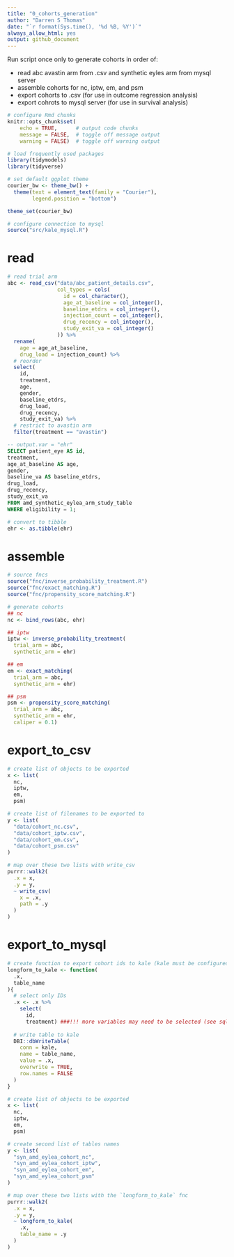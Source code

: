 ```yaml
---
title: "0_cohorts_generation"
author: "Darren S Thomas"
date: "`r format(Sys.time(), '%d %B, %Y')`"
always_allow_html: yes
output: github_document
---
```


Run script once only to generate cohorts in order of:

* read abc avastin arm from .csv and synthetic eyles arm from mysql server
* assemble cohorts for nc, iptw, em, and psm
* export cohorts to .csv (for use in outcome regression analysis)
* export cohrots to mysql server (for use in survival analysis)

```r
# configure Rmd chunks
knitr::opts_chunk$set(
    echo = TRUE,      # output code chunks
    message = FALSE,  # toggle off message output 
    warning = FALSE)  # toggle off warning output

# load frequently used packages
library(tidymodels)
library(tidyverse)

# set default ggplot theme
courier_bw <- theme_bw() +
  theme(text = element_text(family = "Courier"),
        legend.position = "bottom")

theme_set(courier_bw)

# configure connection to mysql
source("src/kale_mysql.R")
```

# read

```r
# read trial arm
abc <- read_csv("data/abc_patient_details.csv",
                col_types = cols(
                  id = col_character(),
                  age_at_baseline = col_integer(),
                  baseline_etdrs = col_integer(),
                  injection_count = col_integer(),
                  drug_recency = col_integer(),
                  study_exit_va = col_integer()
                )) %>% 
  rename(
    age = age_at_baseline,
    drug_load = injection_count) %>% 
  # reorder
  select(
    id,
    treatment, 
    age, 
    gender,
    baseline_etdrs,
    drug_load,
    drug_recency,
    study_exit_va) %>% 
  # restrict to avastin arm
  filter(treatment == "avastin")
```

```sql
-- output.var = "ehr"
SELECT patient_eye AS id,
treatment,
age_at_baseline AS age,
gender,
baseline_va AS baseline_etdrs,
drug_load,
drug_recency,
study_exit_va
FROM amd_synthetic_eylea_arm_study_table
WHERE eligibility = 1;
```

```r
# convert to tibble
ehr <- as.tibble(ehr)
```

# assemble

```r
# source fncs
source("fnc/inverse_probability_treatment.R")
source("fnc/exact_matching.R")
source("fnc/propensity_score_matching.R") 
```

```r
# generate cohorts
## nc
nc <- bind_rows(abc, ehr)

## iptw
iptw <- inverse_probability_treatment(
  trial_arm = abc, 
  synthetic_arm = ehr)

## em
em <- exact_matching(
  trial_arm = abc,
  synthetic_arm = ehr)

## psm
psm <- propensity_score_matching(
  trial_arm = abc,
  synthetic_arm = ehr,
  caliper = 0.1)
```

# export_to_csv

```r
# create list of objects to be exported
x <- list(
  nc,
  iptw,
  em,
  psm)

# create list of filenames to be exported to
y <- list(
  "data/cohort_nc.csv",
  "data/cohort_iptw.csv",
  "data/cohort_em.csv",
  "data/cohort_psm.csv"
)

# map over these two lists with write_csv
purrr::walk2(
  .x = x,
  .y = y,
  ~ write_csv(
    x = .x,
    path = .y
  )
)

```

# export_to_mysql

```r
# create function to export cohort ids to kale (kale must be configured)
longform_to_kale <- function(
  .x,
  table_name
){
  # select only IDs
  .x <- .x %>% 
    select(
      id,
      treatment) ###!!! more variables may need to be selected (see sql script`)
  
  # write table to kale
  DBI::dbWriteTable(
    conn = kale,
    name = table_name,
    value = .x,
    overwrite = TRUE,
    row.names = FALSE
  )
}

# create list of objects to be exported
x <- list(
  nc,
  iptw,
  em,
  psm)

# create second list of tables names
y <- list(
  "syn_amd_eylea_cohort_nc",
  "syn_amd_eylea_cohort_iptw",
  "syn_amd_eylea_cohort_em",
  "syn_amd_eylea_cohort_psm"
)

# map over these two lists with the `longform_to_kale` fnc
purrr::walk2(
  .x = x,
  .y = y,
  ~ longform_to_kale(
    .x,
    table_name = .y
  )
)
```